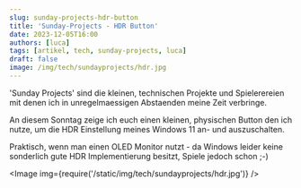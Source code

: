 ```yaml
---
slug: sunday-projects-hdr-button
title: 'Sunday-Projects - HDR Button'
date: 2023-12-05T16:00
authors: [luca]
tags: [artikel, tech, sunday-projects, luca]
draft: false
image: /img/tech/sundayprojects/hdr.jpg
---
```



'Sunday Projects' sind die kleinen, technischen Projekte und Spielerereien mit denen ich in unregelmaessigen Abstaenden meine Zeit verbringe.

An diesem Sonntag zeige ich euch einen kleinen, physischen Button den ich nutze, um die HDR Einstellung meines Windows 11 an- und auszuschalten.

Praktisch, wenn man einen OLED Monitor nutzt - da Windows leider keine sonderlich gute HDR Implementierung besitzt, Spiele jedoch schon ;-)

<Image img={require('/static/img/tech/sundayprojects/hdr.jpg')} />

<!--truncate-->

